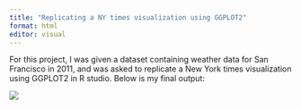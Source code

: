 ```yaml
---
title: "Replicating a NY times visualization using GGPLOT2"
format: html
editor: visual
---
```


For this project, I was given a dataset containing weather data for San Francisco in 2011, and was asked to replicate a New York times visualization using GGPLOT2 in R studio. Below is my final output:

![](Screenshot%202024-09-16%20at%203.24.25%20PM.jpg)
